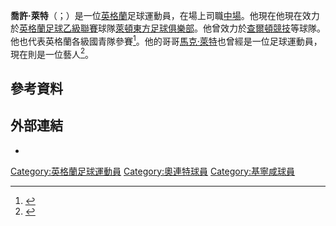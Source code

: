 {{NoteTA
|G1=足球
}}
{{Expand language|1=en|time=2020-06-15T02:31:11+00:00}}
'''喬許·萊特'''（{{lang-en|Josh Wright}}；{{bd|1989年|11月6日}}）是一位[[英格蘭|英格蘭]]足球運動員，在場上司職[[中場|中場]]。他現在他現在效力於[[英格蘭足球乙級聯賽|英格蘭足球乙級聯賽]]球隊[[萊頓東方足球俱樂部|萊頓東方足球俱樂部]]。他曾效力於[[查爾頓競技|查爾頓競技]]等球隊。他也代表英格蘭各級國青隊參賽<ref>{{cite web
 |title       = England U19s squad
 |url         = http://www.thefa.com/England/U19s/Players/
 |publisher   = The Football Association
 |date        = 2006-08-16
 |accessdate  = 2008-02-17
 |archiveurl  = https://web.archive.org/web/20080216194514/http://www.thefa.com/England/U19s/Players/
 |archivedate = 2008-02-16
 |deadurl     = yes
}}</ref>。他的哥哥[[馬克·萊特|馬克·萊特]]也曾經是一位足球運動員，現在則是一位藝人<ref>{{cite news|title=Police called as Millwall midfielder Wright has £8,000 watch stolen in latest theft|url=http://www.dailymail.co.uk/sport/football/article-2230358/Millwall-player-Josh-Wright-watch-stolen.html|publisher=Daily Mail|date=2012-11-09|accessdate=2014-08-15|archive-date=2016-03-04|archive-url=https://web.archive.org/web/20160304211551/http://www.dailymail.co.uk/sport/football/article-2230358/Millwall-player-Josh-Wright-watch-stolen.html|dead-url=no}}</ref>。

==參考資料==
{{Reflist}}

==外部連結==
*{{soccerbase|id=47198}}

{{DEFAULTSORT:Wright, Josh}}
[[Category:英格蘭足球運動員|Category:英格蘭足球運動員]]
[[Category:奧連特球員|Category:奧連特球員]]
[[Category:基寧咸球員|Category:基寧咸球員]]
{{Sport-bio-stub}}
